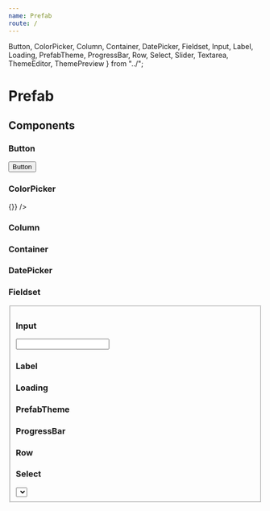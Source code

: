```yaml
---
name: Prefab
route: /
---
```


  Button,
  ColorPicker,
  Column,
  Container,
  DatePicker,
  Fieldset,
  Input,
  Label,
  Loading,
  PrefabTheme,
  ProgressBar,
  Row,
  Select,
  Slider,
  Textarea,
  ThemeEditor,
  ThemePreview
} from "../";

# Prefab

## Components

### Button

<Playground>
  <Button>Button</Button>
</Playground>

### ColorPicker

<Playground>
  <ColorPicker value="#523" onChange={() => {}} />
</Playground>

### Column

<Playground>
  <Column />
</Playground>

<Props of={Column} />

### Container

<Playground>
  <Container />
</Playground>

<Props of={Container} />

### DatePicker

<Playground>
  <DatePicker />
</Playground>

<Props of={DatePicker} />

### Fieldset

<Playground>
  <Fieldset />
</Playground>

<Props of={Fieldset} />

### Input

<Playground>
  <Input />
</Playground>

<Props of={Input} />

### Label

<Playground>
  <Label />
</Playground>

<Props of={Label} />

### Loading

<Playground>
  <Loading />
</Playground>

<Props of={Loading} />

### PrefabTheme

<Playground>
  <PrefabTheme />
</Playground>

<Props of={PrefabTheme} />

### ProgressBar

<Playground>
  <ProgressBar />
</Playground>

<Props of={ProgressBar} />

### Row

<Playground>
  <Row />
</Playground>

<Props of={Row} />

### Select

<Playground>
  <Select />
</Playground>

<Props of={Select} />

### Slider

<Playground>
  <Slider />
</Playground>

<Props of={Slider} />

### Textarea

<Playground>
  <Textarea />
</Playground>

<Props of={Textarea} />

### ThemeEditor

<Playground>
  <ThemeEditor value={lightTheme} />
</Playground>

<Props of={ThemeEditor} />

### ThemePreview

<Playground>
  <ThemePreview theme={lightTheme} />
</Playground>

<Props of={ThemePreview} />
